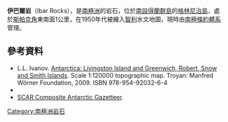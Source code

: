 {{Coord|62|26|55|S|59|42|33|W|display=title}}

'''伊巴爾岩'''（Ibar Rocks），是[[南極洲|南極洲]]的岩石，位於[[南設得蘭群島|南設得蘭群島]]的[[格林尼治島|格林尼治島]]，處於[[斯帕克角|斯帕克角]]東南面1公里，在1950年代被繪入[[智利|智利]]水文地圖，現時由[[南極條約體系|南極條約體系]]管理。

==參考資料==
* L.L. Ivanov. [http://apcbg.org/image023.jpg Antarctica: Livingston Island and Greenwich, Robert, Snow and Smith Islands]{{Wayback|url=http://apcbg.org/image023.jpg |date=20080424075823 }}. Scale 1:120000 topographic map.  Troyan: Manfred Wörner Foundation, 2009.  ISBN 978-954-92032-6-4
*{{cite gnis | type = antarid | id = 7246| name = Ibar Rocks | accessdate = 2012-07-05}}
* [http://data.aad.gov.au/aadc/gaz/scar/ SCAR Composite Antarctic Gazetteer]{{WebCite|url=https://www.webcitation.org/5ug2CfC7m?url=http://data.aad.gov.au/aadc/gaz/scar/ |date=20101202140255 |dateformat=iso }}.

{{南设得兰群岛}}

{{Antarctica-geo-stub}}

[[Category:南極洲岩石|Category:南極洲岩石]]